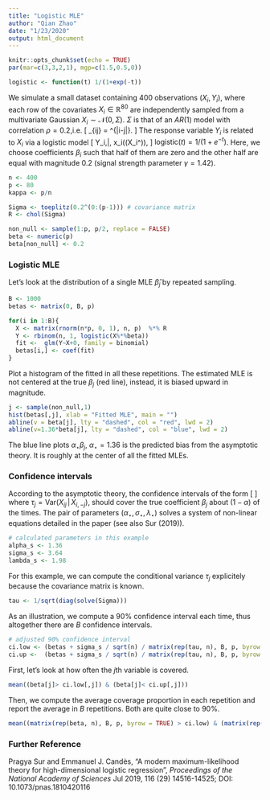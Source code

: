 ```yaml
---
title: "Logistic MLE"
author: "Qian Zhao"
date: "1/23/2020"
output: html_document
---
```


```r
knitr::opts_chunk$set(echo = TRUE)
par(mar=c(3,3,2,1), mgp=c(1.5,0.5,0))
```

```r
logistic <- function(t) 1/(1+exp(-t))
```

We simulate a small dataset containing 400 observations $(X_i,Y_i)$, where each row of the covariates $X_i\in\mathbb{R}^{80}$ are independently sampled from a multivariate Gaussian $X_i\sim\mathcal{N}(0, \Sigma)$. $\Sigma$ is that of an $AR(1)$ model with correlation $\rho = 0.2$,i.e.
\[
\Sigma_{ij} = \rho^{|i-j|}.
\]
The response variable $Y_i$ is related to $X_i$ via a logistic model 
\[
Y_i\,|\, x_i\sim \mathrm{Bernoulli}(\mathrm{logistic}(X_i^\top \beta)),
\]
$\mathrm{logistic}(t) = 1/(1+e^{-t})$.  Here, we choose coefficients $\beta_i$ such that half of them are zero and the other half are equal with magnitude 0.2 (signal strength parameter $\gamma = 1.42$). 

```r
n <- 400
p <- 80
kappa <- p/n

Sigma <- toeplitz(0.2^(0:(p-1))) # covariance matrix
R <- chol(Sigma)

non_null <- sample(1:p, p/2, replace = FALSE) 
beta <- numeric(p)
beta[non_null] <- 0.2
```

### Logistic MLE

Let's look at the distribution of a single MLE $\hat{\beta}_{j}$ by repeated sampling. 

```r
B <- 1000
betas <- matrix(0, B, p)

for(i in 1:B){
  X <- matrix(rnorm(n*p, 0, 1), n, p)  %*% R
  Y <- rbinom(n, 1, logistic(X%*%beta))
  fit <-  glm(Y~X+0, family = binomial)
  betas[i,] <- coef(fit)
}
```

Plot a histogram of the fitted in all these repetitions. The estimated MLE is not centered at the true $\beta_j$ (red line), instead, it is biased upward in magnitude. 

```r
j <- sample(non_null,1)
hist(betas[,j], xlab = "Fitted MLE", main = "")
abline(v = beta[j], lty = "dashed", col = "red", lwd = 2)
abline(v=1.36*beta[j], lty = "dashed", col = "blue", lwd = 2)
```

The blue line plots $\alpha_\star\beta_j$, $\alpha_\star = 1.36$ is the predicted bias from the asymptotic theory. It is roughly at the center of all the fitted MLEs.

### Confidence intervals 

According to the asymptotic theory, the confidence intervals of the form 
\[
\left[\frac{1}{\alpha_\star}\left(\hat{\beta}_j - \frac{\sigma_\star}{\sqrt{n}\tau_j}z_{(1-\alpha/2)}\right),\frac{1}{\alpha_\star}\left(\hat{\beta}_j + \frac{\sigma_\star}{\sqrt{n}\tau_j}z_{(1-\alpha/2)}\right)\right]
\]
where $\tau_j = \mathrm{Var}(X_{ij}\,|\,X_{i,-j})$, should cover the true coefficient $\beta_j$ about $(1-\alpha)$ of the times. The pair of parameters $(\alpha_\star, \sigma_\star, \lambda_\star)$ solves a system of non-linear equations detailed in the paper (see also Sur (2019)). 

```r
# calculated parameters in this example
alpha_s <- 1.36
sigma_s <- 3.64
lambda_s <- 1.98
```

For this example, we can compute the conditional variance $\tau_j$ explicitely because the covariance matrix is known.

```r
tau <- 1/sqrt(diag(solve(Sigma)))
```

As an illustration, we compute a 90\% confidence interval each time, thus altogether there are $B$ confidence intervals.  

```r
# adjusted 90% confidence interval 
ci.low <- (betas + sigma_s / sqrt(n) / matrix(rep(tau, n), B, p, byrow = TRUE) * qnorm(0.05))/alpha_s
ci.up <-  (betas + sigma_s / sqrt(n) / matrix(rep(tau, n), B, p, byrow = TRUE)  * qnorm(0.95))/alpha_s
```

First, let's look at how often the $j$th variable is covered. 

```r
mean((beta[j]> ci.low[,j]) & (beta[j]< ci.up[,j])) 
```

Then, we compute the average coverage proportion in each repetition and report the average in $B$ repetitions. Both are quite close to 90\%. 

```r
mean((matrix(rep(beta, n), B, p, byrow = TRUE) > ci.low) & (matrix(rep(beta, n), B, p, byrow = TRUE) < ci.up)) 
```

### Further Reference
Pragya Sur and Emmanuel J. Candès, "A modern maximum-likelihood theory for high-dimensional logistic regression", *Proceedings of the National Academy of Sciences* Jul 2019, 116 (29) 14516-14525; DOI: 10.1073/pnas.1810420116



